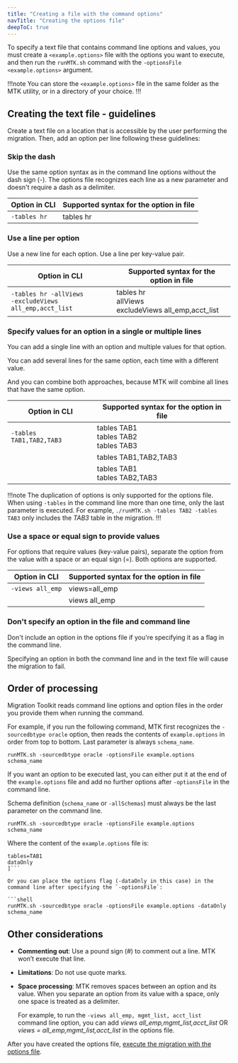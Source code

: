```yaml
---
title: "Creating a file with the command options"
navTitle: "Creating the options file"
deepToC: true
---
```


To specify a text file that contains command line options and values, you must create a `<example.options>` file with the options you want to execute, and then run the `runMTK.sh` command with the `-optionsFile <example.options>` argument.

!!!note
   You can store the `<example.options>` file in the same folder as the MTK utility, or in a directory of your choice.
!!!

## Creating the text file - guidelines

Create a text file on a location that is accessible by the user performing the migration. Then, add an option per line following these guidelines:

### Skip the dash

Use the same option syntax as in the command line options without the dash sign (-). The options file recognizes each line as a new parameter and doesn't require a dash as a delimiter.

| Option in CLI  | Supported syntax for the option in file |
|----------------|-----------------------------------------|
| `-tables hr`   | tables hr                               |

### Use a line per option

Use a new line for each option. Use a line per key-value pair.

| Option in CLI                                                  | Supported syntax for the option in file                       |
|----------------------------------------------------------------|---------------------------------------------------------------|
| `-tables hr -allViews` <br/> `-excludeViews all_emp,acct_list` | tables hr <br/> allViews <br/> excludeViews all_emp,acct_list |

### Specify values for an option in a single or multiple lines

You can add a single line with an option and multiple values for that option.

You can add several lines for the same option, each time with a different value.

And you can combine both approaches, because MTK will combine all lines that have the same option.

| Option in CLI            | Supported syntax for the option in file         |
|--------------------------|-------------------------------------------------|
| `-tables TAB1,TAB2,TAB3` | tables TAB1 <br/> tables TAB2 <br/> tables TAB3 |
|                          | tables TAB1,TAB2,TAB3                           |
|                          | tables TAB1 <br/> tables TAB2,TAB3              |

!!!note
   The duplication of options is only supported for the options file. <br/>
   When using `-tables` in the command line more than one time, only the last parameter is executed. For example, `./runMTK.sh -tables TAB2 -tables TAB3` only includes the _TAB3_ table in the migration.
!!!

### Use a space or equal sign to provide values

For options that require values (key-value pairs), separate the option from the value with a space or an equal sign (=). Both options are supported.

| Option in CLI    | Supported syntax for the option in file |
|------------------|-----------------------------------------|
| `-views all_emp` | views=all_emp                           |
|                  | views all_emp                           |

### Don't specify an option in the file and command line

Don't include an option in the options file if you're specifying it as a flag in the command line.

Specifying an option in both the command line and in the text file will cause the migration to fail.

## Order of processing

Migration Toolkit reads command line options and option files in the order you provide them when running the command.

For example, if you run the following command, MTK first recognizes the `-sourcedbtype oracle` option, then reads the contents of `example.options` in order from top to bottom. Last parameter is always `schema_name`.

```shell
runMTK.sh -sourcedbtype oracle -optionsFile example.options schema_name
```

If you want an option to be executed last, you can either put it at the end of the `example.options` file and add no further options after `-optionsFile` in the command line.

Schema definition (`schema_name` or `-allSchemas`) must always be the last parameter on the command line.

```shell
runMTK.sh -sourcedbtype oracle -optionsFile example.options schema_name
```

Where the content of the `example.options` file is:

```
tables=TAB1
dataOnly
]```

Or you can place the options flag (-dataOnly in this case) in the command line after specifying the `-optionsFile`:

```shell
runMTK.sh -sourcedbtype oracle -optionsFile example.options -dataOnly schema_name
```

## Other considerations

-   **Commenting out**: Use a pound sign (#) to comment out a line. MTK won’t execute that line.

-   **Limitations**: Do not use quote marks.

-   **Space processing**: MTK removes spaces between an option and its value. When you separate an option from its value with a space, only one space is treated as a delimiter.

    For example, to run the `-views all_emp, mgmt_list, acct_list` command line option, you can add _views all_emp,mgmt_list,acct_list_ OR _views = all_emp,mgmt_list,acct_list_ in the options file.

After you have created the options file, [execute the migration with the options file](executing_migration_with_txt).
